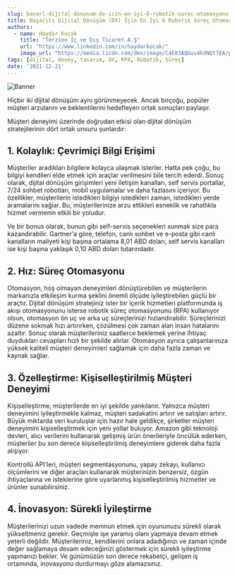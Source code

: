 ```yaml
---
slug: basarl-dijital-donusum-dx-icin-en-iyi-6-robotik-surec-otomasyonu-rpa-trendi
title: Başarılı Dijital Dönüşüm (DX) İçin En İyi 6 Robotik Süreç Otomasyonu (RPA) Trendi
authors:
  - name: Haydar Koçak
    title: "Terzion İç ve Dış Ticaret A.Ş"
    url: "https://www.linkedin.com/in/haydarkocak/"
    image_url: "https://media.licdn.com/dms/image/C4E03AQGuv4kXNQt7EA/profile-displayphoto-shrink_800_800/0/1637569961067?e=1687392000&v=beta&t=U13jOalcnEy9KUZ6u409piQTXC0RHyv6qAmDv9JX9Kw"
tags: [dijital, deney, tasarım, DX, RPA, Robotik, Süreç]
date: '2021-12-21'
---
```


![Banner](./img/musteri-deneyimini-iyilestirmesinin-banner.png)

Hiçbir iki dijital dönüşüm aynı görünmeyecek. Ancak birçoğu, popüler müşteri arzularını ve beklentilerini hedefleyen ortak sonuçları paylaşır. 

<!--truncate-->

Müşteri deneyimi üzerinde doğrudan etkisi olan dijital dönüşüm stratejilerinin dört ortak unsuru şunlardır:

## 1. Kolaylık: Çevrimiçi Bilgi Erişimi

Müşteriler aradıkları bilgilere kolayca ulaşmak isterler. Hatta pek çoğu, bu bilgiyi kendileri elde etmek için araçlar verilmesini bile tercih ederdi. Sonuç olarak, dijital dönüşüm girişimleri yeni iletişim kanalları, self servis portallar, 7/24 sohbet robotları, mobil uygulamalar ve daha fazlasını içeriyor. Bu özellikler, müşterilerin istedikleri bilgiyi istedikleri zaman, istedikleri yerde aramalarını sağlar. Bu, müşterilerinize arzu ettikleri esneklik ve rahatlıkla hizmet vermenin etkili bir yoludur.

Ve bir bonus olarak, bunun gibi self-servis seçenekleri sunmak size para kazandırabilir. Gartner'a göre, telefon, canlı sohbet ve e-posta gibi canlı kanalların maliyeti kişi başına ortalama 8,01 ABD doları, self servis kanalları ise kişi başına yaklaşık 0,10 ABD doları tutarındadır.

## 2. Hız: Süreç Otomasyonu

Otomasyon, hoş olmayan deneyimleri dönüştürebilen ve müşterilerin markanızla etkileşim kurma şeklini önemli ölçüde iyileştirebilen güçlü bir araçtır. Dijital dönüşüm stratejiniz ister bir içerik hizmetleri platformunda iş akışı otomasyonunu isterse robotik süreç otomasyonunu (RPA) kullanıyor olsun, otomasyon ön uç ve arka uç süreçlerinizi hızlandırabilir. Süreçlerinizi düzene sokmak hızı artırırken, çözülmesi çok zaman alan insan hatalarını azaltır. Sonuç olarak müşterileriniz saatlerce beklemek yerine ihtiyaç duydukları cevapları hızlı bir şekilde alırlar. Otomasyon ayrıca çalışanlarınıza yüksek kaliteli müşteri deneyimleri sağlamak için daha fazla zaman ve kaynak sağlar.

## 3. Özelleştirme: Kişiselleştirilmiş Müşteri Deneyimi

Kişiselleştirme, müşterilerde en iyi şekilde yankılanır. Yalnızca müşteri deneyimini iyileştirmekle kalmaz, müşteri sadakatini artırır ve satışları artırır. Büyük miktarda veri kuruluşlar için hazır hale geldikçe, şirketler müşteri deneyimini kişiselleştirmek için yeni yollar buluyor. Amazon gibi teknoloji devleri, alıcı verilerini kullanarak gelişmiş ürün önerileriyle öncülük ederken, müşteriler bu son derece kişiselleştirilmiş deneyimlere giderek daha fazla alışıyor.

Kontrollü API'leri, müşteri segmentasyonunu, yapay zekayı, kullanıcı ölçümlerini ve diğer araçları kullanarak müşterinizin benzersiz, özgün ihtiyaçlarına ve isteklerine göre uyarlanmış kişiselleştirilmiş hizmetler ve ürünler sunabilirsiniz.

## 4. İnovasyon: Sürekli İyileştirme

Müşterilerinizi uzun vadede memnun etmek için oyununuzu sürekli olarak yükseltmeniz gerekir. Geçmişte işe yaramış olanı yapmaya devam etmek yeterli değildir. Müşterileriniz, kendilerini onlara adadığınızı ve zaman içinde değer sağlamaya devam edeceğinizi göstermek için sürekli iyileştirme yapmanızı bekler. Ve günümüzün son derece rekabetçi, gelişen iş ortamında, inovasyonu durdurmayı göze alamazsınız.